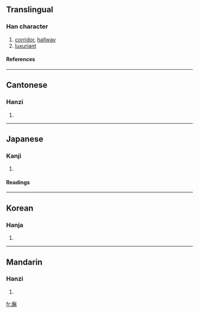 {{see|庑}}

==Translingual==
===Han character===
{{Han char|rn=53|rad=广|as=12|sn=15|four=0023<sub>1</sub>|canj=戈人廿火 (IOTF)}}
# [[corridor]], [[hallway]]
# [[luxuriant]]
====References====
{{Han ref|kx=0351.010|dkj=09491|dj=0662.040|hdz=20902.030|uh=5EE1|ud=24289|bh=E575|bd=58741}}
----
==Cantonese==
===Hanzi===
{{yue-hanzi|jyut=|y=mou4, mou5}}
# {{defn|Cantonese}}
----
==Japanese==
===Kanji===
{{ja-kanji|grade=|rs=广12}}
# {{defn|Japanese}} 
====Readings====
{{ja-readings|on=[[ぶ]] (bu)|kun=[[ひさし]] (hisashi)}}
----
==Korean==
===Hanja===
{{ko-hanja|hangeul=무|rv=mu|mr=mu}}
# {{defn|Korean}}
----
==Mandarin==
===Hanzi===
{{cmn-hanzi|sim=庑|pin=[[wǔ]] (wu3)|wg=wu<sup>3</sup>}}
# {{defn|Mandarin}}

[[fr:廡]]